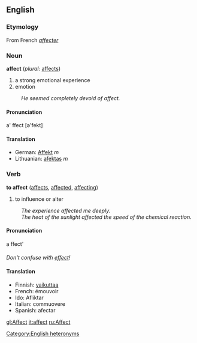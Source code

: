 ==English==

===Etymology===
From French ''[[affecter]]''

===Noun===
'''affect'''  (''plural:'' [[affects]])
#a strong emotional experience
#emotion
:''He seemed completely devoid of affect.''

==== Pronunciation ====
a' ffect
[ə'fekt]

==== Translation ====

*German: [[Affekt]] ''m''
*Lithuanian: [[afektas]] ''m''

===Verb===
'''to affect'''  ([[affects]], [[affected]], [[affecting]])
#to influence or alter
:''The experience affected me deeply.''
:''The heat of the sunlight affected the speed of the chemical reaction.''

==== Pronunciation ====
a ffect'

===={{usage}}====
''Don't confuse with [[effect]]!''

====Translation====

*Finnish: [[vaikuttaa]]
*French: émouvoir
*Ido: Afliktar
*Italian: commuovere
*Spanish: afectar

[[gl:Affect]]
[[it:affect]]
[[ru:Affect]]

[[Category:English heteronyms]]